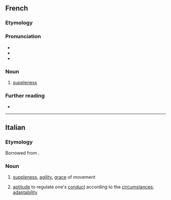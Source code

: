 ==French==

===Etymology===
{{af|fr|souple|-esse}}

===Pronunciation===
* {{fr-IPA}}
* {{rhymes|fr|ɛs}}
* {{audio|fr|LL-Q150 (fra)-Avatea-souplesse.wav|Audio (la souplesse)}}

===Noun===
{{fr-noun|f}}

# [[suppleness]]

===Further reading===
* {{R:TLFi}}

----

==Italian==

===Etymology===
Borrowed from {{bor|it|fr|souplesse}}.

===Noun===
{{it-noun|f|#}}

# [[suppleness]], [[agility]], [[grace]] of movement
# {{lb|it|figurative|by extension}} [[aptitude]] to regulate one's [[conduct]] according to the [[circumstance]]s; [[adaptability]]